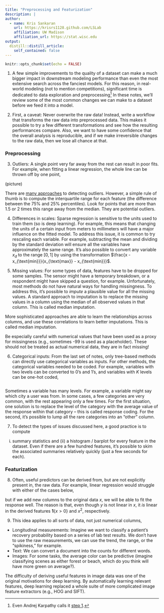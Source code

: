 ```yaml
---
title: "Preprocessing and Featurization"
description: | 
author:
  - name: Kris Sankaran
    url: https://krisrs1128.github.com/LSLab
    affiliation: UW Madison
    affiliation_url: https://stat.wisc.edu
output:
  distill::distill_article:
    self_contained: false
---
```


```r
knitr::opts_chunk$set(echo = FALSE)
```

1. A few simple improvements to the quality of a dataset can make a much bigger
impact in downstream modeling performance than even the most extensive search
across the fanciest models. For this reason, in real-world modeling (not to
mention competitions), significant time is dedicated to data exploration and
preprocessing^[Even Andrej Karpathy calls it [step
1](http://karpathy.github.io/2019/04/25/recipe/).] In these notes, we'll review
some of the most common changes we can make to a dataset before we feed it into
a model.

2. First, a caveat: Never overwrite the raw data! Instead, write a workflow that
transforms the raw data into preprocessed data. This makes it possible to try a
few different transformations and see how the resulting performances compare.
Also, we want to have some confidence that the overall analysis is reproducible,
and if we make irreversible changes to the raw data, then we lose all chance at
that.

### Preprocessing

3. Outliers: A single point very far away from the rest can result in poor fits.
For example, when fitting a linear regression, the whole line can be thrown off
by one point,

(picture)

There are [many
approaches](https://www.researchgate.net/profile/Vipin-Kumar-54/publication/242403027_Outlier_Detection_A_Survey/links/0deec52d83600bb86c000000/Outlier-Detection-A-Survey.pdf)
to detecting outliers. However, a simple rule of thumb is to compute the
interquartile range for each feature (the difference between the 75% and 25%
percentiles). Look for points that are more than 1.5 or 2 times this range away
from the median. They are potential outliers.
  
4. Differences in scales: Sparse regression is sensitive to the units used to
train them (so is deep learning). For example, this means that changing the
units of a certain input from meters to millimeters will have a major influence
on the fitted model. To address this issue, it is common to try rescaling each
variable. For example, subtracting the mean and dividing by the standard
deviation will ensure all the variables have approximately the same range. It's
also possible to convert any variable $x_{d}$ to the range $\left[0, 1\right]$
by using the transformation $\frac{x - x_{\text{min}}}{x_{\text{max}} - x_{\text{min}}}$.

5. Missing values: For some types of data, features have to be dropped for some
samples. The sensor might have a temporary breakdown, or a respondent might have
skipped a question, for example. Unfortunately, most methods do not have natural
ways for handling missingness. To address this, it's possible to _impute_ a
plausible value for all the missing values. A standard approach to imputation is
to replace the missing values in a column using the median of all observed
values in that column. This is called median imputation. 

More sophisticated approaches are able to learn the relationships across
columns, and use these correlations to learn better imputations. This is called
median imputation.

Be especially careful with numerical values that have been used as a proxy for
missingness (e.g., sometimes -99 is used as a placeholder). These should not be
treated as actual numerical data, they are in fact missing!

6. Categorical inputs: From the last set of notes, only tree-based methods can
directly use categorical variables as inputs. For other methods, the categorical
variables needed to be coded. For example, variables with two levels can be
converted to 0's and 1's, and variables with $K$ levels can be one-hot coded,

```

```

Sometimes a variable has many levels. For example, a variable might say which
city a user was from. In some cases, a few categories are very common, with the
rest appearing only a few times. For the first situation, one solution is to
replace the level of the category with the average value of the response within
that category -- this is called response coding. For the second, it's possible
to lump all the rare categories into an "other" column.

7. To detect the types of issues discussed here, a good practice is to compute
(i) summary statistics and (ii) a histogram / barplot for every feature in the
dataset. Even if there are a few hundred features, it's possible to skim the
associated summaries relatively quickly (just a few seconds for each).

### Featurization

8. Often, useful predictors can be derived from, but are not explicitly present
in, the raw data. For example, linear regression would struggle with either of
the cases below,


but if we add new columns to the original data $x$, we will be able to fit the
response well. The reason is that, even though $y$ is not linear in $x$, it _is_
linear in the derived features $\mathbf{1}\left\{x > 0\}$ and $x^2$,
respectively.

9. This idea applies to all sorts of data, not just numerical columns,
* Longitudinal measurements: Imagine we want to classify a patient's recovery
probability based on a series of lab test results. We don't have to use the raw
measurements, we can use the trend, the range, or the "spikiness," for example.
* Text: We can convert a document into the counts for different words.
* Images: For some tasks, the average color can be predictive (imagine
classifying scenes as either forest or beach, which do you think will have more
green on average?).

The difficulty of deriving useful features in image data was one of the original
motivations for deep learning. By automatically learning relevant features, deep
learning replaced a whole suite of more complicated image feature extractors
(e.g., HOG and SIFT).

